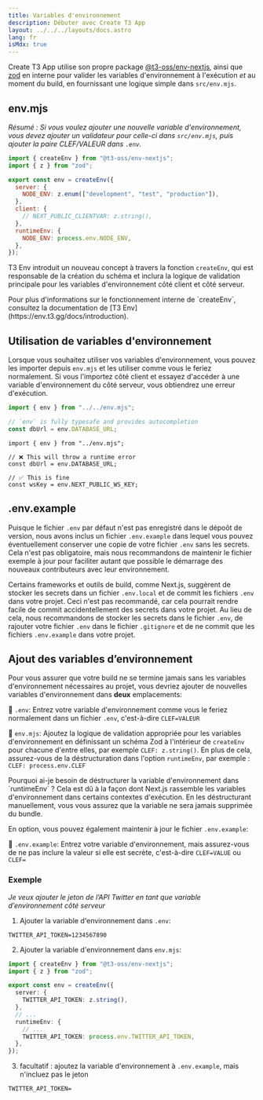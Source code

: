 ```yaml
---
title: Variables d'environnement
description: Débuter avec Create T3 App
layout: ../../../layouts/docs.astro
lang: fr
isMdx: true
---
```



Create T3 App utilise son propre package [@t3-oss/env-nextjs](https://env.t3.gg), ainsi que [zod](https://zod.dev) en interne pour valider les variables d'environnement à l'exécution _et_ au moment du build, en fournissant une logique simple dans `src/env.mjs`.

## env.mjs

_Résumé : Si vous voulez ajouter une nouvelle variable d'environnement, vous devez ajouter un validateur pour celle-ci dans `src/env.mjs`, puis ajouter la paire CLEF/VALEUR dans `.env`._

```ts:env.mjs
import { createEnv } from "@t3-oss/env-nextjs";
import { z } from "zod";

export const env = createEnv({
  server: {
    NODE_ENV: z.enum(["development", "test", "production"]),
  },
  client: {
    // NEXT_PUBLIC_CLIENTVAR: z.string(),
  },
  runtimeEnv: {
    NODE_ENV: process.env.NODE_ENV,
  },
});
```

T3 Env introduit un nouveau concept à travers la fonction `createEnv`, qui est responsable de la création du schéma et inclura la logique de validation principale pour les variables d'environnement côté client et côté serveur.

<Callout type="info">
  Pour plus d'informations sur le fonctionnement interne de `createEnv`,
  consultez la documentation de [T3 Env](https://env.t3.gg/docs/introduction).
</Callout>

## Utilisation de variables d'environnement

Lorsque vous souhaitez utiliser vos variables d'environnement, vous pouvez les importer depuis `env.mjs` et les utiliser comme vous le feriez normalement. Si vous l'importez côté client et essayez d'accéder à une variable d'environnement du côté serveur, vous obtiendrez une erreur d'exécution.

```ts:pages/api/hello.ts
import { env } from "../../env.mjs";

// `env` is fully typesafe and provides autocompletion
const dbUrl = env.DATABASE_URL;
```

```ts:pages/index.tsx
import { env } from "../env.mjs";

// ❌ This will throw a runtime error
const dbUrl = env.DATABASE_URL;

// ✅ This is fine
const wsKey = env.NEXT_PUBLIC_WS_KEY;
```

## .env.example

Puisque le fichier `.env` par défaut n'est pas enregistré dans le dépoôt de version, nous avons inclus un fichier `.env.example` dans lequel vous pouvez éventuellement conserver une copie de votre fichier `.env` sans les secrets. Cela n'est pas obligatoire, mais nous recommandons de maintenir le fichier exemple à jour pour faciliter autant que possible le démarrage des nouveaux contributeurs avec leur environnement.

Certains frameworks et outils de build, comme Next.js, suggèrent de stocker les secrets dans un fichier `.env.local` et de commit les fichiers `.env` dans votre projet. Ceci n'est pas recommandé, car cela pourrait rendre facile de commit accidentellement des secrets dans votre projet. Au lieu de cela, nous recommandons de stocker les secrets dans le fichier `.env`, de rajouter votre fichier `.env` dans le fichier `.gitignore` et de ne commit que les fichiers `.env.example` dans votre projet.

## Ajout des variables d’environnement

Pour vous assurer que votre build ne se termine jamais sans les variables d'environnement nécessaires au projet, vous devriez ajouter de nouvelles variables d'environnement dans **deux** emplacements:

📄 `.env`: Entrez votre variable d'environnement comme vous le feriez normalement dans un fichier `.env`, c'est-à-dire `CLEF=VALEUR`

📄 `env.mjs`: Ajoutez la logique de validation appropriée pour les variables d'environnement en définissant un schéma Zod à l'intérieur de `createEnv` pour chacune d'entre elles, par exemple `CLEF: z.string()`. En plus de cela, assurez-vous de la déstructuration dans l'option `runtimeEnv`, par exemple : `CLEF: process.env.CLEF`

<Callout type="info">
  Pourquoi ai-je besoin de déstructurer la variable d'environnement dans
  `runtimeEnv` ? Cela est dû à la façon dont Next.js rassemble les variables
  d'environnement dans certains contextes d'exécution. En les déstructurant
  manuellement, vous vous assurez que la variable ne sera jamais supprimée du
  bundle.
</Callout>

En option, vous pouvez également maintenir à jour le fichier `.env.example`:

📄 `.env.example`: Entrez votre variable d'environnement, mais assurez-vous de ne pas inclure la valeur si elle est secrète, c'est-à-dire `CLEF=VALUE` ou `CLEF=`

### Exemple

_Je veux ajouter le jeton de l’API Twitter en tant que variable d’environnement côté serveur_

1. Ajouter la variable d'environnement dans `.env`:

```
TWITTER_API_TOKEN=1234567890
```

2. Ajouter la variable d'environnement dans `env.mjs`:

```ts
import { createEnv } from "@t3-oss/env-nextjs";
import { z } from "zod";

export const env = createEnv({
  server: {
    TWITTER_API_TOKEN: z.string(),
  },
  // ...
  runtimeEnv: {
    // ...
    TWITTER_API_TOKEN: process.env.TWITTER_API_TOKEN,
  },
});
```

3. facultatif : ajoutez la variable d'environnement à `.env.example`, mais n'incluez pas le jeton

```
TWITTER_API_TOKEN=
```
